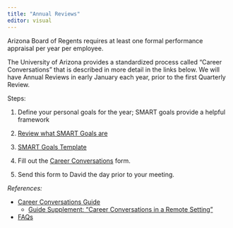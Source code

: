 ```yaml
---
title: "Annual Reviews"
editor: visual
---
```


Arizona Board of Regents requires at least one formal performance appraisal per year per employee.

The University of Arizona provides a standardized process called "Career Conversations" that is described in more detail in the links below.
We will have Annual Reviews in early January each year, prior to the first Quarterly Review.

Steps:

1.  Define your personal goals for the year; SMART goals provide a helpful framework

2.  [Review what SMART Goals are](https://www.linkedin.com/learning/setting-team-and-employee-goals-using-smart-methodology/how-to-use-smart-goals-2)

3.  [SMART Goals Template](https://hr.arizona.edu/sites/default/files/SMART-Goal-Setting-Template.pdf)

4.  Fill out the [Career Conversations](https://hr.arizona.edu/sites/default/files/UACareerConversation%20Form.docx) form.

5.  Send this form to David the day prior to your meeting.

*References:*

-   [Career Conversations Guide](https://hr.arizona.edu/sites/default/files/hr/forms/HR-Conversations/UACareerConversationGuide.pdf)
    -   [Guide Supplement: "Career Conversations in a Remote Setting"](https://hr.arizona.edu/sites/default/files/Career%20Conversations%20in%20a%20Remote%20Setting.pdf)
-   [FAQs](https://hr.arizona.edu/supervisors/performance-management/performance-feedback-faqs)
